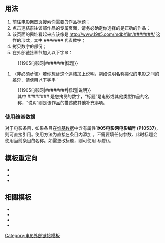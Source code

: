 <includeonly><!-- 在这里加入模板的保护标识 --></includeonly><noinclude>{{template doc page viewed directly}}</noinclude>
<!-- 在本行下编辑模板说明 -->
{{NoteTA
|G1=IT
|1=zh-hans:点击; zh-hant:點選;
|2=zh-hans:数字; zh-hant:數字;
}}
{{Uses Wikidata|P10537}}
== 用法 ==
#前往[http://www.1905.com/ 电影网首页]搜索你需要的作品标题；
#点击連結前往该部作品的专属页面，请务必确定你选择的是正确的作品；
#该页面的网址看起来应该像是 http://www.1905.com/mdb/film/#######/ 这样的形式，其中 ####### 代表数字；
#拷贝数字的部份；
#在外部链接章节加入以下字串：
:<nowiki>{{1905电影网|#######|标题}}</nowiki>
#（非必须步骤）若你想替这个連結加上说明，例如说明名称类似的电影之间的差异，请使用以下字串：
:<nowiki>{{1905电影网|########|标题|说明}}</nowiki>
:其中 ######## 是您拷贝的数字，“标题”是电影或其他类型作品的名称，“说明”则是该作品的描述或其他补充事项。

=== 使用维基数据 ===

对于电影条目，如果条目在[[维基数据]]中含有属性'''1905电影网电影编号 (P10537)'''，则可直接引用。使用方法为直接在条目内添加 {{tl|1905电影网}}，不需要填任何参数，此时标题会使用当前条目的名称。如需更改标题，则可使用 {{tlx|1905电影网|title{{=}}''标题''}}。

== 模板重定向 ==
* {{tl|电影网}}
* {{tl|M1905}}
* {{tl|1905}}

== 相關模板 ==
* {{tl|1905 star}}
* {{tl|Imdb title}}
* {{tl|Douban}}
* {{tl|Mtime}}

<includeonly>
<!-- 本行下加入模板的分类 -->
[[Category:电影外部链接模板]]

</includeonly>